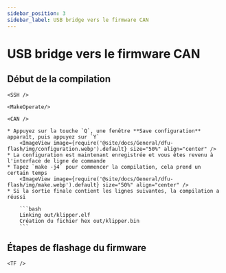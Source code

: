 ```yaml
---
sidebar_position: 3
sidebar_label: USB bridge vers le firmware CAN
---
```




# USB bridge vers le firmware CAN

## Début de la compilation

    <SSH />

    <MakeOperate/>

    <CAN />

    * Appuyez sur la touche `Q`, une fenêtre **Save configuration** apparaît, puis appuyez sur `Y`
        <ImageView image={require('@site/docs/General/dfu-flash/img/configuration.webp').default} size="50%" align="center" />
    * La configuration est maintenant enregistrée et vous êtes revenu à l'interface de ligne de commande
    * Tapez `make -j4` pour commencer la compilation, cela prend un certain temps
        <ImageView image={require('@site/docs/General/dfu-flash/img/make.webp').default} size="50%" align="center" />
    * Si la sortie finale contient les lignes suivantes, la compilation a réussi

        ```bash
        Linking out/klipper.elf
        Création du fichier hex out/klipper.bin
        ```

## Étapes de flashage du firmware


    <TF />
